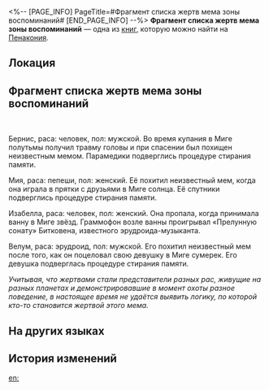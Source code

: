 <%-- [PAGE_INFO]
PageTitle=#Фрагмент списка жертв мема зоны воспоминаний#
[END_PAGE_INFO] --%>
{{Дополнить}}
{{Книга Инфобокс
|id           = 304
|partIds      = 190563
|Название     = 
|Изображение  = Предмет Плёнка Пенакония.png
|Мир          = Пенакония
|Томов        = 1
|Автор        = <!--нужно добавить-->
|Описание     = Рукописный фрагмент со списком жертв мема зоны воспоминаний - один из самых охраняемых секретов Семьи. Нам удалось разгадать шифр, которым воспользовался информатор.
|Том1         = {{tx}}
|Источник1    = {{tx|Отсутствует источник}}
|Персонажи    = 
|Фракции      = 
}}
'''Фрагмент списка жертв мема зоны воспоминаний''' — одна из [[Книги|книг]], которую можно найти на [[Пенакония]].

==Локация==
{{Отметка карты|<!--название карты-->|<!--id отметки-->}}

==Фрагмент списка жертв мема зоны воспоминаний==
{{Размер|+3|<div align="center">Внимание: представленные ниже сведения</div>}}<br />
{{Размер|+9|<div align="center">СТРОГО КОНФИДЕНЦИАЛЬНЫ</div>}}


Бернис, раса: человек, пол: мужской. Во время купания в Миге полутьмы получил травму головы и при спасении был похищен неизвестным мемом. Парамедики подверглись процедуре стирания памяти.

Мия, раса: пепеши, пол: женский. Её похитил неизвестный мем, когда она играла в прятки с друзьями в Миге солнца. Её спутники подверглись процедуре стирания памяти.

Изабелла, раса: человек, пол: женский. Она пропала, когда принимала ванну в Миге звёзд. Граммофон возле ванны проигрывал «Прелунную сонату» Битковена, известного эрудроида-музыканта.

Велум, раса: эрудроид, пол: мужской. Его похитил неизвестный мем после того, как он поцеловал свою девушку в Миге сумерек. Его девушка подверглась процедуре стирания памяти.

''Учитывая, что жертвами стали представители разных рас, живущие на разных планетах и демонстрировавшие в момент охоты разное поведение, в настоящее время не удаётся выявить логику, по которой кто-то становится жертвой этого мема.''

==На других языках==
{{На других языках
|en   = ''Memory Zone Meme Victim List Snippet''
|zhs  = 《忆域迷因受害者名单片段》
|zht  = 《憶域迷因受害者名單片段》
|ja   = 『記憶域ミームの被害者リストの一部』
|ko   = ≪기억의 영역 밈 피해자 명단 일부≫
|es   = «Fragmento de la lista de víctimas del Meme de la Zona de los Recuerdos»
|fr   = ''Extrait de la liste des victimes de la Créature mémorielle''
|ru   = Фрагмент списка жертв мема зоны воспоминаний
|th   = รายชื่อเหยื่อของ Memory Zone Meme
|vi   = "Đoạn Danh Sách Người Bị Hại Meme Vùng Hồi Ức"
|de   = „Schnipsel mit der Liste der Opfer des Speicherbereich-Mems“
|id   = "Cuplikan Daftar Korban Memory Zone Meme"
|pt   = "Recorte da Lista de Vítimas do Mimema da Zona da Memória"
}}

==История изменений==
{{История изменений|3.5}}

[[en:]]